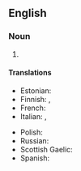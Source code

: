 ==English==

===Noun===
{{en-plural noun}}

# {{def|The treatment of other people with [[courtesy]] and [[politeness]], and showing correct public [[behaviour]].}}
#: {{ux|en|In most countries, it is considered '''good manners''' to offer your seat to an elderly person on crowded public transport.}}
#: {{ant|en|bad manners}}

====Translations====
{{trans-top|treatment of other people with courtesy and politeness}}
* Estonian: {{t|et|head kombed}}
* Finnish: {{t|fi|hyvät tavat|p}}, {{t|fi|hyvä käytös}}
* French: {{t+|fr|bonnes manières|f-p}}
* Italian: {{t|it|buone maniere|f-p}}, {{t+|it|galateo|m}}
{{trans-mid}}
* Polish: {{t+|pl|dobre maniery|f-p}}
* Russian: {{t|ru|хоро́шие мане́ры|f-p}}
* Scottish Gaelic: {{t|gd|modh|m|f}}
* Spanish: {{t+|es|cortesía|f}}
{{trans-bottom}}